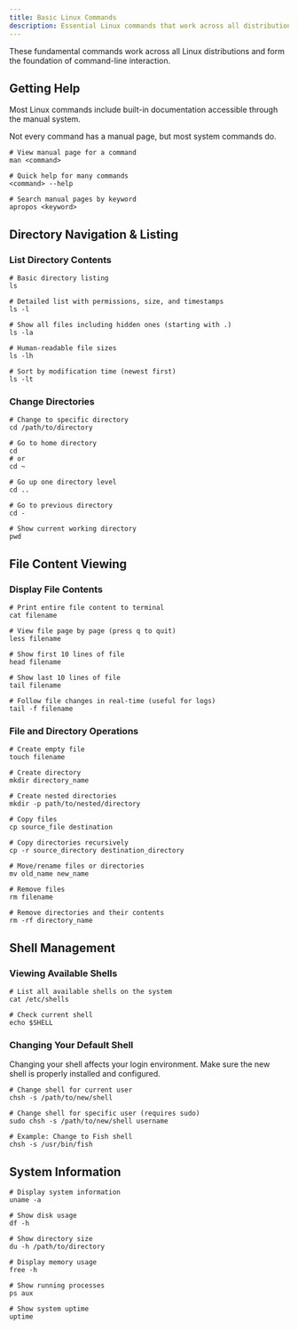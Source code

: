 ```yaml
---
title: Basic Linux Commands
description: Essential Linux commands that work across all distributions
---
```


These fundamental commands work across all Linux distributions and form the foundation of command-line interaction.

## Getting Help

Most Linux commands include built-in documentation accessible through the manual system.

<Note>
Not every command has a manual page, but most system commands do.
</Note>

```shell
# View manual page for a command
man <command>

# Quick help for many commands
<command> --help

# Search manual pages by keyword
apropos <keyword>
```

## Directory Navigation & Listing

### List Directory Contents

```shell
# Basic directory listing
ls

# Detailed list with permissions, size, and timestamps
ls -l

# Show all files including hidden ones (starting with .)
ls -la

# Human-readable file sizes
ls -lh

# Sort by modification time (newest first)
ls -lt
```

### Change Directories

```shell
# Change to specific directory
cd /path/to/directory

# Go to home directory
cd
# or
cd ~

# Go up one directory level
cd ..

# Go to previous directory
cd -

# Show current working directory
pwd
```

## File Content Viewing

### Display File Contents

```shell
# Print entire file content to terminal
cat filename

# View file page by page (press q to quit)
less filename

# Show first 10 lines of file
head filename

# Show last 10 lines of file
tail filename

# Follow file changes in real-time (useful for logs)
tail -f filename
```

### File and Directory Operations

```shell
# Create empty file
touch filename

# Create directory
mkdir directory_name

# Create nested directories
mkdir -p path/to/nested/directory

# Copy files
cp source_file destination

# Copy directories recursively
cp -r source_directory destination_directory

# Move/rename files or directories
mv old_name new_name

# Remove files
rm filename

# Remove directories and their contents
rm -rf directory_name
```

## Shell Management

### Viewing Available Shells

```shell
# List all available shells on the system
cat /etc/shells

# Check current shell
echo $SHELL
```

### Changing Your Default Shell

<Warning>
Changing your shell affects your login environment. Make sure the new shell is properly installed and configured.
</Warning>

```shell
# Change shell for current user
chsh -s /path/to/new/shell

# Change shell for specific user (requires sudo)
sudo chsh -s /path/to/new/shell username

# Example: Change to Fish shell
chsh -s /usr/bin/fish
```

## System Information

```shell
# Display system information
uname -a

# Show disk usage
df -h

# Show directory size
du -h /path/to/directory

# Display memory usage
free -h

# Show running processes
ps aux

# Show system uptime
uptime
```
